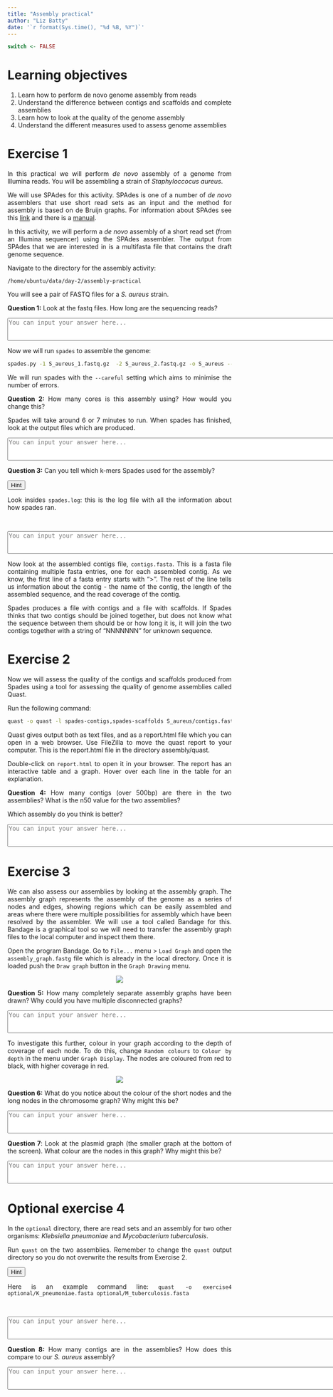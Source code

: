 ```yaml
---
title: "Assembly practical"
author: "Liz Batty"
date: '`r format(Sys.time(), "%d %B, %Y")`'
---
```


<style>
body {
text-align: justify}
</style>

```r
switch <- FALSE
```

# Learning objectives {-}
1. Learn how to perform de novo genome assembly from reads
2. Understand the difference between contigs and scaffolds and complete assemblies
3. Learn how to look at the quality of the genome assembly
4. Understand the different measures used to assess genome assemblies


# Exercise 1 {-}
In this practical we will perform *de novo* assembly of a genome from Illumina reads.
You will be assembling a strain of *Staphyloccocus aureus*.

We will use SPAdes for this activity. SPAdes is one of a number of *de novo* assemblers that use short read sets as an input and the method for assembly is based on de Bruijn graphs. For information about SPAdes see this [link](http://cab.spbu.ru/software/spades/) and there is a [manual](http://cab.spbu.ru/files/release3.13.0/manual.html). 

In this activity, we will perform a *de novo* assembly of a short read set (from an Illumina sequencer) using the SPAdes assembler. The output from SPAdes that we are interested in is a multifasta file that contains the draft genome sequence.

Navigate to the directory for the assembly activity:

```/home/ubuntu/data/day-2/assembly-practical```

You will see a pair of FASTQ files for a *S. aureus* strain.

**Question 1:** Look at the fastq files. How long are the sequencing reads?

<textarea id="name" name="name" cols="100" rows="3" placeholder="You can input your answer here..."></textarea>

Now we will run `spades` to assemble the genome: 

```bash
spades.py -1 S_aureus_1.fastq.gz  -2 S_aureus_2.fastq.gz -o S_aureus --careful -t 4
```

We will run spades with the `--careful` setting which aims to minimise the number of errors.

**Question 2:** How many cores is this assembly using? How would you change this?

Spades will take around 6 or 7 minutes  to run. When spades has finished, look at the output files which are produced. 

<textarea id="name" name="name" cols="100" rows="3" placeholder="You can input your answer here..."></textarea>

**Question 3:** Can you tell which k-mers Spades used for the assembly?

<div class="toggle"><button>Hint</button>
Look insides `spades.log`: this is the log file with all the information about how spades ran.
</div><br>

<textarea id="name" name="name" cols="100" rows="3" placeholder="You can input your answer here..."></textarea>

Now look at the assembled contigs file, `contigs.fasta`. This is a fasta file containing multiple fasta entries, one for each assembled contig. As we know, the first line of a fasta entry starts with ">". The rest of the line tells us information about the contig - the name of the contig, the length of the assembled sequence, and the read coverage of the contig. 

Spades produces a file with contigs and a file with scaffolds. If Spades thinks that two contigs should be joined together, but does not know what the sequence between them should be or how long it is, it will join the two contigs together with a string of "NNNNNNN" for unknown sequence.

# Exercise 2 {-}
Now we will assess the quality of the contigs and scaffolds produced from Spades using a tool for assessing the quality of genome assemblies called Quast.

Run the following command:

```bash
quast -o quast -l spades-contigs,spades-scaffolds S_aureus/contigs.fasta  S_aureus/scaffolds.fasta
``` 

Quast gives output both as text files, and as a report.html file which you can open in a web browser. Use FileZilla to move the quast report to your computer. This is the report.html file in the directory assembly/quast.

Double-click on `report.html` to open it in your browser. The report has an interactive table and a graph. Hover over each line in the table for an explanation.

**Question 4:** How many contigs (over 500bp) are there in the two assemblies? What is the n50 value for the two assemblies?

Which assembly do you think is better?

<textarea id="name" name="name" cols="100" rows="3" placeholder="You can input your answer here..."></textarea>

# Exercise 3 {-}

We can also assess our assemblies by looking at the assembly graph. The assembly graph represents the assembly of the genome as a series of nodes and edges, showing regions which can be easily assembled and areas where there were multiple possibilities for assembly which have been resolved by the assembler. We will use a tool called Bandage for this. Bandage is a graphical tool so we will need to transfer the assembly graph files to the local computer and inspect them there.

Open the program Bandage. Go to `File...` menu > `Load Graph` and open the `assembly_graph.fastg` file which is already in the local directory. Once it is loaded push the `Draw graph` button in the `Graph Drawing` menu. 

<center>![](images/drawgraph.png)</center>

**Question 5:** How many completely separate assembly graphs have been drawn? Why could you have multiple disconnected graphs?

<textarea id="name" name="name" cols="100" rows="3" placeholder="You can input your answer here..."></textarea>

To investigate this further, colour in your graph according to the depth of coverage of each node. To do this, change `Random colours` to `Colour by depth` in the menu under `Graph Display`. The nodes are coloured from red to black, with higher coverage in red. 

<center>![](images/colourbydepth.png)</center>

**Question 6:** What do you notice about the colour of the short nodes and the long nodes in the chromosome graph? Why might this be?

<textarea id="name" name="name" cols="100" rows="3" placeholder="You can input your answer here..."></textarea>

**Question 7**: Look at the plasmid graph (the smaller graph at the bottom of the screen). What colour are the nodes in this graph? Why might this be?

<textarea id="name" name="name" cols="100" rows="3" placeholder="You can input your answer here..."></textarea>

# Optional exercise 4 {-}

In the `optional` directory, there are read sets and an assembly for two other organisms: *Klebsiella pneumoniae* and *Mycobacterium tuberculosis*.

Run `quast` on the two assemblies. Remember to change the `quast` output directory so you do not overwrite the results from Exercise 2.

<div class="toggle"><button>Hint</button>
Here is an example command line: `quast -o exercise4 optional/K_pneumoniae.fasta optional/M_tuberculosis.fasta`
</div><br>

<textarea id="name" name="name" cols="100" rows="3" placeholder="You can input your answer here..."></textarea>

**Question 8:** How many contigs are in the assemblies? How does this compare to our *S. aureus* assembly?

<textarea id="name" name="name" cols="100" rows="3" placeholder="You can input your answer here..."></textarea>

<script>
  $(".toggle").click(function() {
    $(this).toggleClass("open");
  });
</script>










